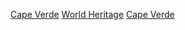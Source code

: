 {{Catnav|頁面分類|人类社会|文化|文物|世界遗产|非洲世界遺產模板}}
{{Catnav|頁面分類|人文學科|考古学|文物|世界遗产|非洲世界遺產模板}}

{{Commonscat|World Heritage Sites in Cape Verde}}

[[Category:非洲世界遺產|Cape Verde]]
[[Category:佛得角文化|World Heritage]]
[[Category:各國世界遺產|Cape Verde]]